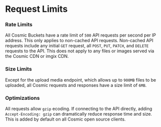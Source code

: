 # Request Limits

### Rate Limits

All Cosmic Buckets have a rate limit of `500` API requests per second per IP address. This only applies to non-cached API requests. Non-cached API requests include any initial `GET` request, all `POST`, `PUT`, `PATCH`, and `DELETE` requests to the API. This does not apply to any files or images served via the Cosmic CDN or imgix CDN.

### Size Limits

Except for the upload media endpoint, which allows up to `900MB` files to be uploaded, all Cosmic requests and responses have a size limit of `6MB`.

### Optimizations

All requests allow `gzip` ecoding. If connecting to the API directly, adding `Accept-Encoding: gzip` can dramatically reduce response time and size. This is added by default on all Cosmic open source clients.
